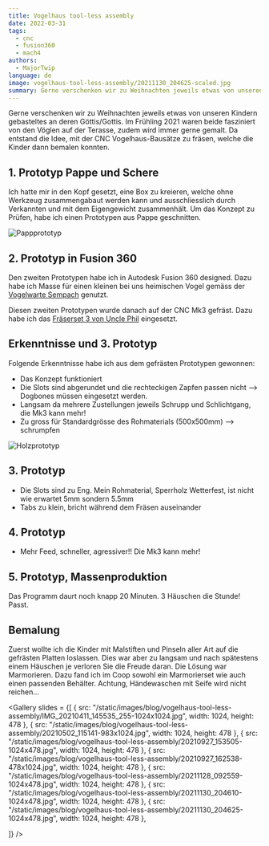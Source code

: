 ```yaml
---
title: Vogelhaus tool-less assembly
date: 2022-03-31
tags:
  - cnc
  - fusion360
  - mach4
authors:
  - MajorTwip
language: de
image: vogelhaus-tool-less-assembly/20211130_204625-scaled.jpg
summary: Gerne verschenken wir zu Weihnachten jeweils etwas von unseren Kindern gebasteltes an deren Göttis/Gottis. Im Frühling 2021 waren beide fasziniert von den Vöglen auf der Terasse, zudem wird immer gerne gemalt. Da entstand die Idee, mit der CNC Vogelhaus-Bausätze zu fräsen, welche die Kinder dann bemalen konnten.
---
```


Gerne verschenken wir zu Weihnachten jeweils etwas von unseren Kindern gebasteltes an deren Göttis/Gottis. Im Frühling 2021 waren beide fasziniert von den Vöglen auf der Terasse, zudem wird immer gerne gemalt. Da entstand die Idee, mit der CNC Vogelhaus-Bausätze zu fräsen, welche die Kinder dann bemalen konnten.

## 1. Prototyp Pappe und Schere

Ich hatte mir in den Kopf gesetzt, eine Box zu kreieren, welche ohne Werkzeug zusammengabaut werden kann und ausschliesslich durch Verkannten und mit dem Eigengewicht zusammenhält. Um das Konzept zu Prüfen, habe ich einen Prototypen aus Pappe geschnitten.

![Pappprototyp](/static/images/blog/vogelhaus-tool-less-assembly/IMG_20210411_145535_255-1024x1024.jpg)

## 2. Prototyp in Fusion 360

Den zweiten Prototypen habe ich in Autodesk Fusion 360 designed. Dazu habe ich Masse für einen kleinen bei uns heimischen Vogel gemäss der [Vogelwarte Sempach](https://www.vogelwarte.ch/de/voegel/ratgeber/nisthilfen/nistkaesten-fuer-hoehlenbrueter) genutzt.

Diesen zweiten Prototypen wurde danach auf der CNC Mk3 gefräst. Dazu habe ich das [Fräserset 3 von Uncle Phil](https://www.sorotec.de/shop/Uncle-Phil-approved-Fraeserset-3-PRO.html) eingesetzt.

## Erkenntnisse und 3. Prototyp

Folgende Erkenntnisse habe ich aus dem gefrästen Prototypen gewonnen:

- Das Konzept funktioniert
- Die Slots sind abgerundet und die rechteckigen Zapfen passen nicht --> Dogbones müssen eingesetzt werden.
- Langsam da mehrere Zustellungen jeweils Schrupp und Schlichtgang, die Mk3 kann mehr!
- Zu gross für Standardgrösse des Rohmaterials (500x500mm) --> schrumpfen

![Holzprototyp](/static/images/blog/vogelhaus-tool-less-assembly/20210927_162538-478x1024.jpg)

## 3\. Prototyp

- Die Slots sind zu Eng. Mein Rohmaterial, Sperrholz Wetterfest, ist nicht wie erwartet 5mm sondern 5.5mm
- Tabs zu klein, bricht während dem Fräsen auseinander

## 4\. Prototyp

- Mehr Feed, schneller, agressiver!! Die Mk3 kann mehr!

## 5\. Prototyp, Massenproduktion

Das Programm daurt noch knapp 20 Minuten. 3 Häuschen die Stunde! Passt.

## Bemalung

Zuerst wollte ich die Kinder mit Malstiften und Pinseln aller Art auf die gefrästen Platten loslassen. Dies war aber zu langsam und nach spätestens einem Häuschen je verloren Sie die Freude daran. Die Lösung war Marmorieren. Dazu fand ich im Coop sowohl ein Marmorierset wie auch einen passenden Behälter. Achtung, Händewaschen mit Seife wird nicht reichen...

<Gallery slides = {[
  { src: "/static/images/blog/vogelhaus-tool-less-assembly/IMG_20210411_145535_255-1024x1024.jpg", width: 1024, height: 478 },
  { src: "/static/images/blog/vogelhaus-tool-less-assembly/20210502_115141-983x1024.jpg", width: 1024, height: 478 },
  { src: "/static/images/blog/vogelhaus-tool-less-assembly/20210927_153505-1024x478.jpg", width: 1024, height: 478 },
  { src: "/static/images/blog/vogelhaus-tool-less-assembly/20210927_162538-478x1024.jpg", width: 1024, height: 478 },
  { src: "/static/images/blog/vogelhaus-tool-less-assembly/20211128_092559-1024x478.jpg", width: 1024, height: 478 },
  { src: "/static/images/blog/vogelhaus-tool-less-assembly/20211130_204610-1024x478.jpg", width: 1024, height: 478 },
  { src: "/static/images/blog/vogelhaus-tool-less-assembly/20211130_204625-1024x478.jpg", width: 1024, height: 478 },
  
]} />
